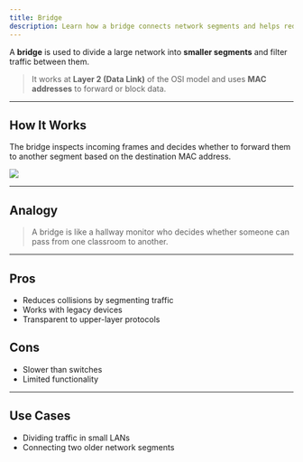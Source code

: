 ```yaml
---
title: Bridge  
description: Learn how a bridge connects network segments and helps reduce collision domains in LANs.
---
```


A **bridge** is used to divide a large network into **smaller segments** and filter traffic between them.

> It works at **Layer 2 (Data Link)** of the OSI model and uses **MAC addresses** to forward or block data.

---

## How It Works

The bridge inspects incoming frames and decides whether to forward them to another segment based on the destination MAC address.

![](/images/devices/bridge-diagram.webp)

---

## Analogy

> A bridge is like a hallway monitor who decides whether someone can pass from one classroom to another.

---

## Pros

- Reduces collisions by segmenting traffic
- Works with legacy devices
- Transparent to upper-layer protocols

## Cons

- Slower than switches
- Limited functionality

---

## Use Cases

- Dividing traffic in small LANs
- Connecting two older network segments
